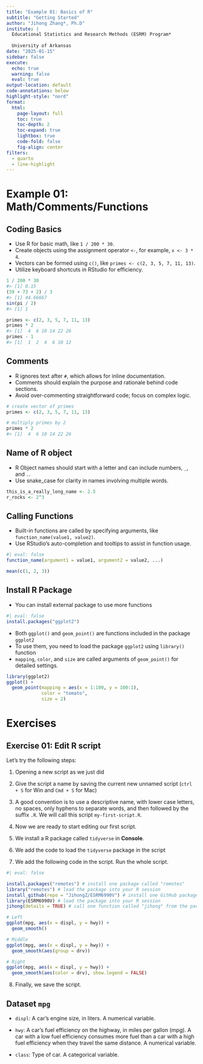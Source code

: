 ```yaml
---
title: "Example 01: Basics of R"
subtitle: "Getting Started"
author: "Jihong Zhang*, Ph.D"
institute: | 
  Educational Statistics and Research Methods (ESRM) Program*
  
  University of Arkansas
date: "2025-01-15"
sidebar: false
execute: 
  echo: true
  warning: false
  eval: true
output-location: default
code-annotations: below
highlight-style: "nord"
format: 
  html: 
    page-layout: full
    toc: true
    toc-depth: 2
    toc-expand: true
    lightbox: true
    code-fold: false
    fig-align: center
filters:
  - quarto
  - line-highlight
---
```


# Example 01: Math/Comments/Functions

## Coding Basics

-   Use R for basic math, like `1 / 200 * 30`.
-   Create objects using the assignment operator `<-`, for example, `x <- 3 * 4`.
-   Vectors can be formed using `c()`, like `primes <- c(2, 3, 5, 7, 11, 13)`.
-   Utilize keyboard shortcuts in RStudio for efficiency.

```r
1 / 200 * 30
#> [1] 0.15
(59 + 73 + 2) / 3
#> [1] 44.66667
sin(pi / 2)
#> [1] 1
```

```r
primes <- c(2, 3, 5, 7, 11, 13)
primes * 2
#> [1]  4  6 10 14 22 26
primes - 1
#> [1]  1  2  4  6 10 12
```

## Comments

-   R ignores text after `#`, which allows for inline documentation.
-   Comments should explain the purpose and rationale behind code sections.
-   Avoid over-commenting straightforward code; focus on complex logic.

```r
# create vector of primes
primes <- c(2, 3, 5, 7, 11, 13)

# multiply primes by 2
primes * 2
#> [1]  4  6 10 14 22 26
```

## Name of R object

-   R Object names should start with a letter and can include numbers, `_`, and `.`.
-   Use snake_case for clarity in names involving multiple words.

```r
this_is_a_really_long_name <- 2.5
r_rocks <- 2^3
```

## Calling Functions

-   Built-in functions are called by specifying arguments, like `function_name(value1, value2)`.
-   Use RStudio’s auto-completion and tooltips to assist in function usage.

```r
#| eval: false
function_name(argument1 = value1, argument2 = value2, ...)
```

```r
mean(c(1, 2, 3))
```

## Install R Package

-   You can install external package to use more functions

```r
#| eval: false
install.packages("ggplot2")
```

-   Both `ggplot()` and `geom_point()` are functions included in the package `ggplot2`
-   To use them, you need to load the package `ggplot2` using `library()` function
-   `mapping`, `color`, and `size` are called arguments of `geom_point()` for detailed settings.

```r
library(ggplot2)
ggplot() +
  geom_point(mapping = aes(x = 1:100, y = 100:1), 
             color = "tomato", 
             size = 2)
```

# Exercises

## Exercise 01: Edit R script

Let's try the following steps:

1.  Opening a new script as we just did

2.  Give the script a name by saving the current new unnamed script (`ctrl + S` for Win and `Cmd + S` for Mac)

3.  A good convention is to use a descriptive name, with lower case letters, no spaces, only hyphens to separate words, and then followed by the suffix `.R`. We will call this script `my-first-script.R`.

4.  Now we are ready to start editing our first script.

5.  We install a R package called `tidyverse` in **Console**.

6.  We add the code to load the `tidyverse` package in the script

7.  We add the following code in the script. Run the whole script.

```r
#| eval: false

install.packages("remotes") # install one package called "remotes"
library("remotes") # load the package into your R session
install_github(repo = "JihongZ/ESRM6990V") # install one GitHub package from my GitHub repository
library(ESRM6990V) # load the package into your R session
jihong(details = TRUE) # call one function called "jihong" from the package

# Left
ggplot(mpg, aes(x = displ, y = hwy)) +
  geom_smooth()

# Middle
ggplot(mpg, aes(x = displ, y = hwy)) +
  geom_smooth(aes(group = drv))

# Right
ggplot(mpg, aes(x = displ, y = hwy)) +
  geom_smooth(aes(color = drv), show.legend = FALSE)
```

8.  Finally, we save the script.

::: callout-note
## Dataset `mpg`

-   `displ`: A car’s engine size, in liters. A numerical variable.

-   `hwy`: A car’s fuel efficiency on the highway, in miles per gallon (mpg). A car with a low fuel efficiency consumes more fuel than a car with a high fuel efficiency when they travel the same distance. A numerical variable.

-   `class`: Type of car. A categorical variable.
:::
